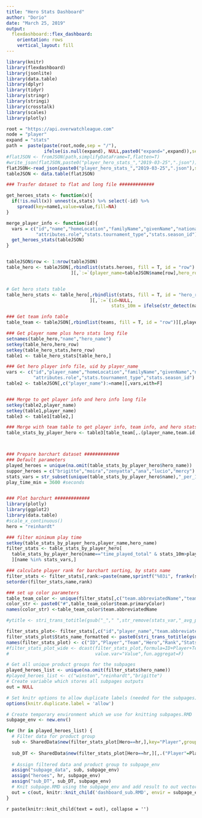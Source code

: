 ```yaml
---
title: "Hero Stats Dashboard"
author: "Dorio"
date: "March 25, 2019"
output: 
  flexdashboard::flex_dashboard:
    orientation: rows
    vertical_layout: fill
---
```


```r
library(knitr)
library(flexdashboard) 
library(jsonlite)
library(data.table)
library(dplyr)
library(tidyr)
library(stringr)
library(stringi)
library(crosstalk)
library(scales)
library(plotly)

root = "https://api.overwatchleague.com"
node = "player"
expand = "stats"
path =  paste(paste(root,node,sep = "/"),
              ifelse(is.null(expand), NULL,paste0("expand=",expand)),sep="?")
#flatJSON <- fromJSON(path,simplifyDataFrame=T,flatten=T)
#write_json(flatJSON,paste0("player_hero_stats_","2019-03-25",".json"))
flatJSON<-read_json(paste0("player_hero_stats_","2019-03-25",".json"),simplifyDataFrame=T,flatten=T)
tableJSON <- data.table(flatJSON)

### Trasfer dataset to flat and long file #############

get_heroes_stats <- function(x){
  if(!is.null(x)) unnest(x,stats) %>% select(-id) %>%
    spread(key=name1,value=value,fill=NA)
}

merge_player_info <- function(id){
  vars = c("id","name","homeLocation","familyName","givenName","nationality","teams",
           "attributes.role","stats.tournament_type","stats.season_id")
  get_heroes_stats(tableJSON)
}


tableJSON$row <- 1:nrow(tableJSON)
table_hero <- tableJSON[,rbindlist(stats.heroes, fill = T, id = "row")
                        ][,`:=`(player_name=tableJSON$name[row],hero_row =.I)]


# Get hero stats table
table_hero_stats <- table_hero[,rbindlist(stats, fill = T, id = "hero_row")
                               ][,`:=`(id=NULL,
                                       stats_10m = ifelse(str_detect(name,"_1m"),value*10,value))][]

### Get team info table
table_team <- tableJSON[,rbindlist(teams, fill = T, id = "row")][,player_name:=tableJSON$name[row]]

### Get player name plus hero stats long file
setnames(table_hero,"name","hero_name")
setkey(table_hero,hero_row)
setkey(table_hero_stats,hero_row)
table1 <- table_hero_stats[table_hero,]

### Get hero player info file, uid by player_name
vars <- c("id","player_name","homeLocation","familyName","givenName","nationality","teams",
          "attributes.role","stats.tournament_type","stats.season_id")
table2 <- tableJSON[,c("player_name"):=name][,vars,with=F]


### Merge to get player info and hero info long file
setkey(table2,player_name)
setkey(table1,player_name)
table3 <- table1[table2,]

### Merge with team table to get player info, team info, and hero stats long file
table_stats_by_player_hero <- table3[table_team[,.(player_name,team.id,team.name,team.primaryColor,team.abbreviatedName)],]



### Prepare barchart dataset #############
### Default parameters
played_heroes = unique(na.omit(table_stats_by_player_hero$hero_name))
suppor_heroes = c("brigitte","moira","zenyatta","ana","lucio","mercy")
stats_vars = str_subset(unique(table_stats_by_player_hero$name),"_per_1m")
play_time_min = 3600 #seconds


### Plot barchart #############
library(plotly)
library(ggplot2)
library(data.table)
#scale_x_continuous()
hero = "reinhardt"

### filter minimum play time
setkey(table_stats_by_player_hero,player_name,hero_name)
filter_stats <- table_stats_by_player_hero[
  table_stats_by_player_hero[name=="time_played_total" & stats_10m>play_time_min, player_name,keyby=.(player_name,hero_name)],
  ][name %in% stats_vars,]

### calculate player rank for barchart sorting, by stats name
filter_stats <- filter_stats[,rank:=paste(name,sprintf("%03i", frankv(stats_10m,order=-1,ties.method = "first"))),by=name]
setorder(filter_stats,name,rank)

### set up color parameters
table_team_color <- unique(filter_stats[,c("team.abbreviatedName","team.primaryColor")])
color_str <- paste0("#",table_team_color$team.primaryColor)
names(color_str) <-table_team_color$team.abbreviatedName

#ytitle <- stri_trans_totitle(gsub("_"," ",str_remove(stats_var,"_avg_per_1m")))

filter_stats_plot<- filter_stats[,c("id","player_name","team.abbreviatedName","hero_name","rank","name","stats_10m")]
filter_stats_plot$Stats_name_formatted <- paste0(stri_trans_totitle(gsub("_"," ",str_remove(filter_stats_plot$name,"_avg_per_1m"))),"/10 Min")
names(filter_stats_plot) <- c("ID","Player","Team","Hero","Rank","Stats_name","Value","Stats_name_formatted")
#filter_stats_plot_wide <- dcast(filter_stats_plot,formula=ID+Player+Team+Hero~Stats_name_formatted,
#                                value.var="Value",fun.aggregat=F)

```


```r
# Get all unique product groups for the subpages
played_heroes_list <- unique(na.omit(filter_stats$hero_name))
#played_heroes_list <- c("winston","reinhardt","brigitte")
# Create variable which stores all subpages outputs
out = NULL

# Set knitr options to allow duplicate labels (needed for the subpages)
options(knitr.duplicate.label = 'allow')

# Create temporary environment which we use for knitting subpages.RMD 
subpage_env <- new.env()

for (hr in played_heroes_list) {
  # Filter data for product group 
  sub <- SharedData$new(filter_stats_plot[Hero==hr,],key="Player",group="hero_stats_subset")
  
  sub_DT <- SharedData$new(filter_stats_plot[Hero==hr,][,.("Player"=Player,"Stats"=Stats_name_formatted,"Value"=round(Value,2))][,Rank:=frankv(Value,order=-1,ties.method = "dense"),by=Stats],key="Player",group="hero_stats_subset")
  
  # Assign filtered data and product group to subpage_env 
  assign("subpage_data", sub, subpage_env)
  assign("heroes", hr, subpage_env)
  assign("sub_DT", sub_DT, subpage_env)
  # Knit subpage.RMD using the subpage_env and add result to out vector
  out = c(out, knitr::knit_child('dashboard_sub.RMD', envir = subpage_env))
}
```

`r paste(knitr::knit_child(text = out), collapse = '')`